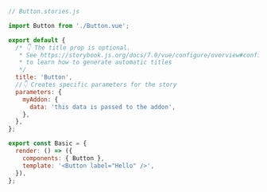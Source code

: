```js
// Button.stories.js

import Button from './Button.vue';

export default {
  /* 👇 The title prop is optional.
   * See https://storybook.js.org/docs/7.0/vue/configure/overview#configure-story-loading
   * to learn how to generate automatic titles
   */
  title: 'Button',
  //👇 Creates specific parameters for the story
  parameters: {
    myAddon: {
      data: 'this data is passed to the addon',
    },
  },
};

export const Basic = {
  render: () => ({
    components: { Button },
    template: '<Button label="Hello" />',
  }),
};
```
